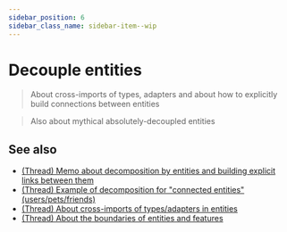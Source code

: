 ```yaml
---
sidebar_position: 6
sidebar_class_name: sidebar-item--wip
---
```



# Decouple entities

<WIP ticket="202" />

> About cross-imports of types, adapters and about how to explicitly build connections between entities

> Also about mythical absolutely-decoupled entities

## See also

- [(Thread) Memo about decomposition by entities and building explicit links between them](https://t.me/feature_sliced/3633)
- [(Thread) Example of decomposition for "connected entities" (users/pets/friends)](https://t.me/feature_sliced/3316)
- [(Thread) About cross-imports of types/adapters in entities](https://t.me/feature_sliced/4276)
- [(Thread) About the boundaries of entities and features](https://t.me/feature_sliced/4521)

